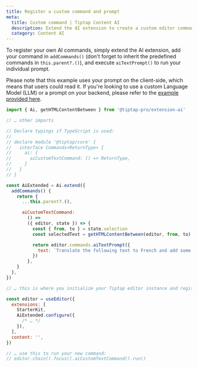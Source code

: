 ```yaml
---
title: Register a custom command and prompt
meta:
  title: Custom command | Tiptap Content AI
  description: Extend the AI extension to create a custom editor command and prompt for your Tiptap editor. Learn more in the docs!
  category: Content AI
---
```


To register your own AI commands, simply extend the AI extension, add your command in `addCommands()` (don't forget to inherit the predefined commands in `this.parent?.()`), and execute `aiTextPrompt()` to run your individual prompt.

Please note that this example uses your prompt on the client-side, which means that users could read it. If you're looking to use a custom Language Model (LLM) or a prompt on your backend, please refer to the [example provided here](/content-ai/custom-llms).

```js
import { Ai, getHTMLContentBetween } from '@tiptap-pro/extension-ai'

// … other imports

// Declare typings if TypeScript is used:
//
// declare module '@tiptap/core' {
//   interface Commands<ReturnType> {
//     ai: {
//       aiCustomTextCommand: () => ReturnType,
//     }
//   }
// }

const AiExtended = Ai.extend({
  addCommands() {
    return {
      ...this.parent?.(),

      aiCustomTextCommand:
        () =>
        ({ editor, state }) => {
          const { from, to } = state.selection
          const selectedText = getHTMLContentBetween(editor, from, to)

          return editor.commands.aiTextPrompt({
            text: `Translate the following text to French and add some emojis: ${selectedText}`,
          })
        },
    }
  },
})

// … this is where you initialize your Tiptap editor instance and register the extended extension

const editor = useEditor({
  extensions: [
    StarterKit,
    AiExtended.configure({
      /* … */
    }),
  ],
  content: '',
})

// … use this to run your new command:
// editor.chain().focus().aiCustomTextCommand().run()
```
